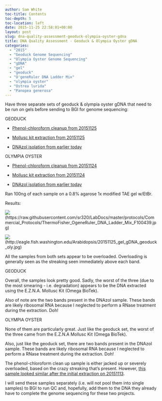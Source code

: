```yaml
---
author: Sam White
toc-title: Contents
toc-depth: 5
toc-location: left
date: 2015-11-25 22:58:01+00:00
layout: post
slug: dna-quality-assessment-geoduck-olympia-oyster-gdna
title: DNA Quality Assessment - Geoduck & Olympia Oyster gDNA
categories:
  - "2015"
  - "Geoduck Genome Sequencing"
  - "Olympia Oyster Genome Sequencing"
  - "gDNA"
  - "gel"
  - "geoduck"
  - "O'geneRuler DNA Ladder Mix"
  - "olympia oyster"
  - "Ostrea lurida"
  - "Panopea generosa"
---
```


Have three separate sets of geoduck & olympia oyster gDNA that need to be run on gels before sending to BGI for genome sequencing:

GEODUCK




    
  * [Phenol-chloroform cleanup from 20151125](../2015-11-25-phenol-chloroform-dna-cleanup-geoduck-gdna/index.qmd)

    
  * [Mollusc kit extraction from 20151125](../2015-11-25-dna-isolation-geoduck-adductor-muscle-gdna/index.qmd)

    
  * [DNAzol isolation from earlier today](../2015-11-25-dna-isolation-geoduck-ctenidia-gdna/index.qmd)





OLYMPIA OYSTER


    
  * [Phenol-chloroform cleanup from 20151124](../2015-11-25-phenol-chloroform-dna-cleanup-olympia-oyster-gdna/index.qmd)

    
  * [Mollusc kit extraction from 20151124](../2015-11-25-dna-isolation-olympia-oyster-outer-mantle-gdna/index.qmd)

    
  * [DNAzol isolation from earlier today](../2015-11-25-dna-isolation-olympia-oyster-outer-mantle-gdna-2/index.qmd)





Ran 100ng of each sample on a 0.8% agarose 1x modified TAE gel w/EtBr.

Results:

![](https://raw.githubusercontent.com/sr320/LabDocs/master/protocols/Commercial_Protocols/ThermoFisher_OgeneRuler_DNA_Ladder_Mix_F100439.jpg)(https://raw.githubusercontent.com/sr320/LabDocs/master/protocols/Commercial_Protocols/ThermoFisher_OgeneRuler_DNA_Ladder_Mix_F100439.jpg)

![](https://eagle.fish.washington.edu/Arabidopsis/20151125_gel_gDNA_geoduck_oly.jpg)(http://eagle.fish.washington.edu/Arabidopsis/20151125_gel_gDNA_geoduck_oly.jpg)



All the samples from both sets appear to be overloaded. Overloading is generally seen as the streaking seen immediately above each band.

GEODUCK

Overall, the samples look pretty good. Sadly, the worst of the three (due to the most smearing - i.e. degradation) appears to be the DNA extracted using the E.Z.N.A. Mollusc Kit (Omega BioTek).

Also of note are the two bands present in the DNAzol sample. These bands are likely ribosomal RNA because I neglected to perform a RNase treatment during the extraction. Doh!



OLYMPIA OYSTER

None of them are particularly great. Just like the geoduck set, the worst of the three came from the E.Z.N.A Mollusc Kit (Omega BioTek).

Also, just like the geoduck set, there are two bands present in the DNAzol sample. These bands are likely ribosomal RNA because I neglected to perform a RNase treatment during the extraction. Doh!

The phenol-chloroform clean up sample is either jacked up or severely overloaded, based on the crazy streaking that's present. However, [this sample looked similar after the initial extraction on 20151113](../2015-11-14-dna-quality-assessment-geoduck-oly-oly-2sn/index.qmd).



I will send these samples separately (i.e. will not pool them into single samples) to BGI to run QC and, hopefully, add them to the DNA they already have to complete the genome sequencing for these two projects.
